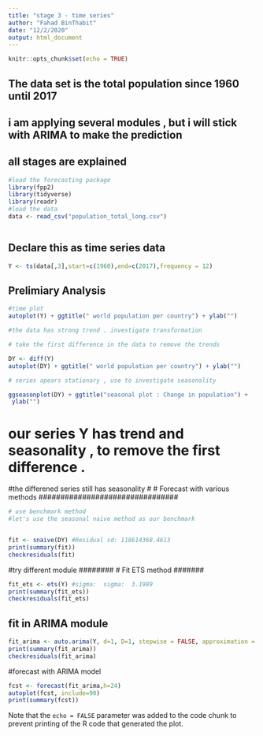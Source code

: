 ```yaml
---
title: "stage 3 - time series"
author: "Fahad BinThabit"
date: "12/2/2020"
output: html_document
---
```


```r
knitr::opts_chunk$set(echo = TRUE)
```

## The data set is the total population since 1960 until 2017 
## i am applying several modules , but i will stick with ARIMA to make the prediction 
## all stages are explained 


```r

#load the forecasting package 
library(fpp2)
library(tidyverse)
library(readr)
#load the data 
data <- read_csv("population_total_long.csv")



```

## Declare this as time series data 


```r
Y <- ts(data[,3],start=c(1960),end=c(2017),frequency = 12)

```

########################
## Prelimiary Analysis
########################



```r
#time plot
autoplot(Y) + ggtitle(" world population per country") + ylab("")
```

```r
#the data has strong trend . investigate transformation 

# take the first difference in the data to remove the trends 

DY <- diff(Y)
autoplot(DY) + ggtitle(" world population per country") + ylab("")

```

```r
# series apears stationary , use to investigate seasonality 

ggseasonplot(DY) + ggtitle("seasonal plot : Change in population") +
 ylab("")

```

##############################
# our series Y has trend and seasonality , to remove the first difference . 
#the differened series still has seasonality
#
# Forecast with various methods
################################

```r
# use benchmark method 
#let's use the seasonal naive method as our benchmark


fit <- snaive(DY) #Residual sd: 118614368.4613 
print(summary(fit))
checkresiduals(fit)


```

############################
#try different module
########
# Fit ETS method
#######

```r
fit_ets <- ets(Y) #sigma:  sigma:  3.1989
print(summary(fit_ets))
checkresiduals(fit_ets)
```
## fit in ARIMA module 

```r
fit_arima <- auto.arima(Y, d=1, D=1, stepwise = FALSE, approximation = FALSE, trace = TRUE)
print(summary(fit_arima))
checkresiduals(fit_arima)
```
#########

#forecast with ARIMA model

```r
fcst <- forecast(fit_arima,h=24)
autoplot(fcst, include=90)
print(summary(fcst))
```



Note that the `echo = FALSE` parameter was added to the code chunk to prevent printing of the R code that generated the plot.
